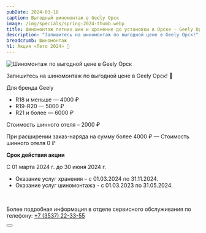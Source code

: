 ```yaml
---
pubDate: 2024-03-18
caption: Выгодный шиномонтаж в Geely Орск
image: /img/specials/spring-2024-thumb.webp
title: Шиномонтаж летних шин и хранение до установки в Орске - Geely Орск
description: "Запишитесь на шиномонтаж по выгодной цене в Geely Орск!"
breadcrumb: Шиномонтаж
h1: Акция «Лето 2024» 🌸
---
```


<img src="/img/specials/spring-2024.webp" alt="Шиномонтаж по выгодной цене в Geely Орск" class="w-full" />
<br/>

Запишитесь на шиномонтаж по выгодной цене в Geely Орск! 🚗
<br/>

Для бренда Geely
- R18 и меньше — 4000 ₽
- R19-R20 — 5000 ₽
- R21 и более — 6000 ₽
 
Стоимость шинного отеля – 2000 ₽

При расширении заказ-наряда на сумму более 4000 ₽ — Стоимость шинного отеля  0 ₽
<br/>

<b>Срок действия акции</b>

С 01 марта 2024 г. до 30 июня 2024 г.

* Оказание услуг хранения – с 01.03.2024 по 31.11.2024.
* Оказание услуг шиномонтажа - с 01.03.2023 по 31.05.2024.
<br/>

Более подробная информация в отделе сервисного обслуживания по телефону: <a href="tel:+73537223355">+7 (3537) 22-33-55</a>

<div class="flex justify-center mt-10 mb-5">
    <Button 
        classes="popup-link block !px-4 xl:!px-8 !py-2 xl:!py-3 !text-white !no-underline" 
        url="#common-modal" 
        title="Записаться"
        dataTitle="Записаться на выгодный шиномонтаж"
        dataFormName={`Акция Веска 2024. Выгодный шиномонтаж`}
    />
</div>
